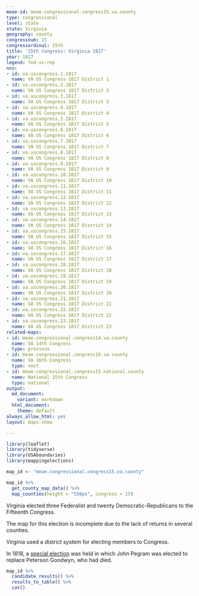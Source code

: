 ```yaml
---
meae-id: meae.congressional.congress15.va.county
type: congressional
level: state
state: Virginia
geography: county
congressnum: 15
congressordinal: 15th
title: '15th Congress: Virginia 1817'
year: 1817
legend: fed-vs-rep
nnv:
- id: va.uscongress.1.1817
  name: VA US Congress 1817 District 1
- id: va.uscongress.2.1817
  name: VA US Congress 1817 District 2
- id: va.uscongress.3.1817
  name: VA US Congress 1817 District 3
- id: va.uscongress.4.1817
  name: VA US Congress 1817 District 4
- id: va.uscongress.5.1817
  name: VA US Congress 1817 District 5
- id: va.uscongress.6.1817
  name: VA US Congress 1817 District 6
- id: va.uscongress.7.1817
  name: VA US Congress 1817 District 7
- id: va.uscongress.8.1817
  name: VA US Congress 1817 District 8
- id: va.uscongress.9.1817
  name: VA US Congress 1817 District 9
- id: va.uscongress.10.1817
  name: VA US Congress 1817 District 10
- id: va.uscongress.11.1817
  name: VA US Congress 1817 District 11
- id: va.uscongress.12.1817
  name: VA US Congress 1817 District 12
- id: va.uscongress.13.1817
  name: VA US Congress 1817 District 13
- id: va.uscongress.14.1817
  name: VA US Congress 1817 District 14
- id: va.uscongress.15.1817
  name: VA US Congress 1817 District 15
- id: va.uscongress.16.1817
  name: VA US Congress 1817 District 16
- id: va.uscongress.17.1817
  name: VA US Congress 1817 District 17
- id: va.uscongress.18.1817
  name: VA US Congress 1817 District 18
- id: va.uscongress.19.1817
  name: VA US Congress 1817 District 19
- id: va.uscongress.20.1817
  name: VA US Congress 1817 District 20
- id: va.uscongress.21.1817
  name: VA US Congress 1817 District 21
- id: va.uscongress.22.1817
  name: VA US Congress 1817 District 22
- id: va.uscongress.23.1817
  name: VA US Congress 1817 District 23
related-maps:
- id: meae.congressional.congress14.va.county
  name: VA 14th Congress
  type: previous
- id: meae.congressional.congress16.va.county
  name: VA 16th Congress
  type: next
- id: meae.congressional.congress15.national.county
  name: National 15th Congress
  type: national
output:
  md_document:
    variant: markdown
  html_document:
    theme: default
always_allow_html: yes
layout: maps-show

---
```


```r
library(leaflet)
library(tidyverse)
library(USAboundaries)
library(mappingelections)

map_id <- "meae.congressional.congress15.va.county"
```

<div class="map">

```r
map_id %>%
  get_county_map_data() %>%
  map_counties(height = "550px", congress = 15)
```

</div>

Virginia elected three Federalist and twenty Democratic-Republicans to the Fifteenth Congress.

The map for this election is incomplete due to the lack of returns in several counties.

Virginia used a district system for electing members to Congress.

In 1818, a [special election](https://elections.lib.tufts.edu/catalog/tufts:va.special.uscongress.19.1818) was held in which John Pegram was elected to replace Peterson Goodwyn, who had died.

<div class="results-table">

```r
map_id %>%
  candidate_results() %>%
  results_to_table() %>%
  cat()
```

</div>
